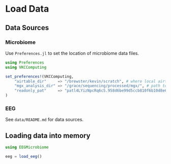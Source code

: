# Load Data

## Data Sources

### Microbiome

Use `Preferences.jl` to set the location of microbiome data files.

```julia
using Preferences
using VKCComputing

set_preferences!(VKCComputing,
    "airtable_dir"     => "/brewster/kevin/scratch", # where local airtable files will download to
    "mgx_analysis_dir" => "/grace/sequencing/processed/mgx/", # path to microbiome "*_genefamilies.tsv" files
    "readonly_pat"     => "patl4LYizNpcRq6cS.958d6be99d5ccb810f6b10d8e6510c6925a6ed8c9ee7a71235a04ac6f303a8c5" # enables reading sample metadata
)
```


### EEG

See `data/README.md` for data sources.

## Loading data into memory



```julia
using EEGMicrobiome

eeg = load_eeg()


```

